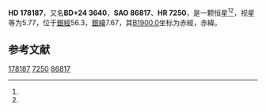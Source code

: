 {{Starbox begin
| name = HD 178187
}}
{{Starbox observe
| epoch = [[J2000.0|J2000.0]]
| constell = {{星座名待查}}<ref name=SIMBAD>{{cite web
 | url=http://simbad.u-strasbg.fr/simbad/sim-id?Ident=HR+7250
 | title =Pulsating variable Star
 | publisher=Centre de Données astronomiques de Strasbourg
 | work=SIMBAD
 | accessdate=2012-07-13}}</ref><ref name=DATA>{{cite web
 | url=http://vizier.u-strasbg.fr/viz-bin/VizieR-5?-out.add=.&-source=5050&-corr=PK=HR&-out.max=9999&HR=7250
 | title=VizieR Detailed Page
 | accessdate=2012-07-13
 | archive-date=2016-03-04
 | archive-url=https://web.archive.org/web/20160304215935/http://vizier.u-strasbg.fr/viz-bin/VizieR-5?-out.add=.&-source=5050&-corr=PK=HR&-out.max=9999&HR=7250
 | dead-url=no
 }}</ref>
| 星官 = 
| ra = {{RA|19|6|38.4}}<ref name=SIMBAD /><ref name=DATA />
| dec = {{DEC|+24|15|3}}<ref name=SIMBAD /><ref name=DATA />
| appmag_v = 5.77<ref name=SIMBAD /><ref name=DATA />
}}
{{Starbox character
| class = A4III<ref name=SIMBAD /><ref name=DATA />
| b-v = 0.09?<ref name=SIMBAD /><ref name=DATA />
| u-b = <ref name=SIMBAD /><ref name=DATA />
| r-i = <ref name=SIMBAD /><ref name=DATA />
| variable = 
}}
{{Starbox astrometry
| radial_v = 
| prop_mo_ra = -22
| parallax = 
| p_error = 
}}
{{Starbox catalog
| names =BD+24 3640，[[SAO星表|SAO]] 86817，[[HD星表|HD]] 178187，[[HR星表|HR]] 7250}}
{{Starbox reference |Simbad=HR+7250}}
{{Starbox end}}

'''HD 178187'''，又名'''BD+24 3640'''，'''SAO 86817'''、'''HR 7250'''，是一颗恒星<ref name=SIMBAD /><ref name=DATA />，视星等为5.77，位于[[銀道座標系|銀經]]56.3，[[銀道座標系|銀緯]]7.67，其[[B1900.0|B1900.0]]坐标为赤經{{RA|19|2|28.2}}，赤緯{{DEC|+24|7.67|44}}。

== 参考文献 ==
{{reflist}}

{{star-stub}}

[[Category:HD和HDE天體|178187]]
[[Category:HR天體|7250]]
[[Category:SAO天體|86817]]